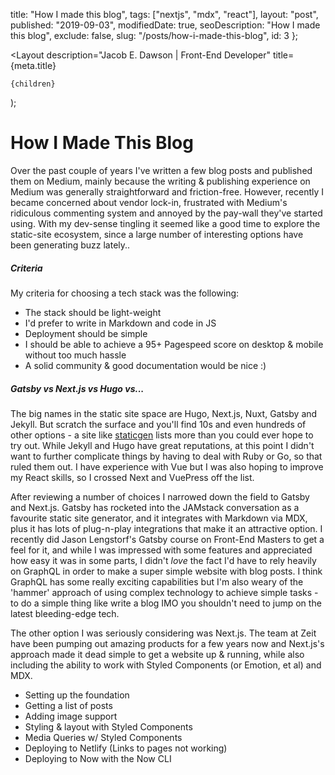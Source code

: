 
  title: "How I made this blog",
  tags: ["nextjs", "mdx", "react"],
  layout: "post",
  published: "2019-09-03",
  modifiedDate: true,
  seoDescription: "How I made this blog",
  exclude: false,
  slug: "/posts/how-i-made-this-blog",
  id: 3
};

  <Layout
    description="Jacob E. Dawson | Front-End Developer"
    title={meta.title}
  >
    {children}
  </Layout>
);

# How I Made This Blog

Over the past couple of years I've written a few blog posts and published them on Medium, mainly because the writing & publishing experience on Medium was generally straightforward and friction-free. However, recently I became concerned about vendor lock-in, frustrated with Medium's ridiculous commenting system and annoyed by the pay-wall they've started using. With my dev-sense tingling it seemed like a good time to explore the static-site ecosystem, since a large number of interesting options have been generating buzz lately..

##### Criteria

My criteria for choosing a tech stack was the following:

- The stack should be light-weight
- I'd prefer to write in Markdown and code in JS
- Deployment should be simple
- I should be able to achieve a 95+ Pagespeed score on desktop & mobile without too much hassle
- A solid community & good documentation would be nice :)

##### Gatsby vs Next.js vs Hugo vs...

The big names in the static site space are Hugo, Next.js, Nuxt, Gatsby and Jekyll. But scratch the surface and you'll find 10s and even hundreds of other options - a site like [staticgen](https://www.staticgen.com/) lists more than you could ever hope to try out. While Jekyll and Hugo have great reputations, at this point I didn't want to further complicate things by having to deal with Ruby or Go, so that ruled them out. I have experience with Vue but I was also hoping to improve my React skills, so I crossed Next and VuePress off the list.

After reviewing a number of choices I narrowed down the field to Gatsby and Next.js. Gatsby has rocketed into the JAMstack conversation as a favourite static site generator, and it integrates with Markdown via MDX, plus it has lots of plug-n-play integrations that make it an attractive option. I recently did Jason Lengstorf's Gatsby course on Front-End Masters to get a feel for it, and while I was impressed with some features and appreciated how easy it was in some parts, I didn't _love_ the fact I'd have to rely heavily on GraphQL in order to make a super simple website with blog posts. I think GraphQL has some really exciting capabilities but I'm also weary of the 'hammer' approach of using complex technology to achieve simple tasks - to do a simple thing like write a blog IMO you shouldn't need to jump on the latest bleeding-edge tech.

The other option I was seriously considering was Next.js. The team at Zeit have been pumping out amazing products for a few years now and Next.js's approach made it dead simple to get a website up & running, while also including the ability to work with Styled Components (or Emotion, et al) and MDX.

- Setting up the foundation
- Getting a list of posts
- Adding image support
- Styling & layout with Styled Components
- Media Queries w/ Styled Components
- Deploying to Netlify (Links to pages not working)
- Deploying to Now with the Now CLI
